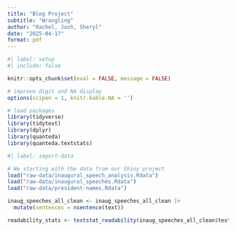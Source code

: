 ```yaml
---
title: "Blog Project"
subtitle: "Wrangling"
author: "Rachel, Josh, Sheryl"
date: "2025-04-17"
format: pdf
---
```



```r
#| label: setup
#| include: false

knitr::opts_chunk$set(eval = FALSE, message = FALSE)

# improve digit and NA display 
options(scipen = 1, knitr.kable.NA = '')

# load packages
library(tidyverse)
library(tidytext)
library(dplyr)
library(quanteda)
library(quanteda.textstats)

```


```r
#| label: import-data

# We starting with the data from our Shiny project
load("raw-data/inaugural_speech_analysis.Rdata")
load("raw-data/inaugural_speeches.Rdata")
load("raw-data/president-names.Rdata")

```

```r
inaug_speeches_all_clean <- inaug_speeches_all_clean |>
  mutate(sentences = nsentence(text))

readability_stats <- textstat_readability(inaug_speeches_all_clean$text, measure = c("Flesch", "Flesch.Kincaid", "meanSentenceLength"))

```